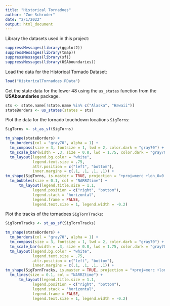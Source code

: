 ```yaml
---
title: "Historical Tornadoes"
author: "Zoe Schroder"
date: "2/1/2022"
output: html_document
---
```


Library the datasets used in this project: 
```r
suppressMessages(library(ggplot2))
suppressMessages(library(tmap))
suppressMessages(library(sf))
suppressMessages(library(USAboundaries))
```

Load the data for the Historical Tornado Dataset:
```r
load("HistoricalTornadoes.RData")
```

Get the state data for the lower 48 using the `us_states` function from the **USAboundaries** package. 
```r
sts <- state.name[!state.name %in% c("Alaska", "Hawaii")]
stateBorders <- us_states(states = sts)
```

Plot the data for the tornado touchdown locations `SigTorns`:
```r
SigTorns <- st_as_sf(SigTorns)

tm_shape(stateBorders) +
  tm_borders(col = "gray70", alpha = 1) +
  tm_compass(size = 3, fontsize = 1, lwd = 2, color.dark = "gray70") +       
  tm_scale_bar(width = .3, size = 0.8, lwd = 1.75, color.dark = "gray70") +
  tm_layout(legend.bg.color = "white", 
            legend.text.size = .75, 
            attr.position = c("left", "bottom"), 
            inner.margins = c(.1, .1, .1, .1)) +
tm_shape(SigTorns, is.master = TRUE, projection = "+proj=merc +lon_0=0 +k=1 +x_0=0 +y_0=0 +ellps=WGS84 +datum=WGS84 +units=m +no_defs") +
  tm_bubbles(size = 0.1, col = "NARRZtime") +
      tm_layout(legend.title.size = 1.1,
            legend.position = c("right", "bottom"), 
            legend.stack = "horizontal",
            legend.frame = FALSE, 
            legend.text.size = 1, legend.width = -0.2)
```

Plot the tracks of the tornadoes `SigTornTracks`: 
```r
SigTornTracks <- st_as_sf(SigTornTracks)

tm_shape(stateBorders) +
  tm_borders(col = "gray70", alpha = 1) +
  tm_compass(size = 3, fontsize = 1, lwd = 2, color.dark = "gray70") +       
  tm_scale_bar(width = .3, size = 0.8, lwd = 1.75, color.dark = "gray70") +
  tm_layout(legend.bg.color = "white", 
            legend.text.size = .75, 
            attr.position = c("left", "bottom"), 
            inner.margins = c(.1, .1, .1, .1)) +
tm_shape(SigTornTracks, is.master = TRUE, projection = "+proj=merc +lon_0=0 +k=1 +x_0=0 +y_0=0 +ellps=WGS84 +datum=WGS84 +units=m +no_defs") +
  tm_lines(size = 0.1, col = "NARRZtime") +
      tm_layout(legend.title.size = 1.1,
            legend.position = c("right", "bottom"), 
            legend.stack = "horizontal",
            legend.frame = FALSE, 
            legend.text.size = 1, legend.width = -0.2)
```

